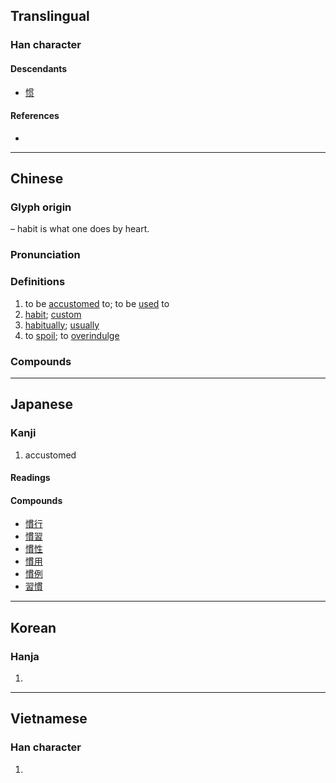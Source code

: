 {{also|惯}}
{{character info/new}}
==Translingual==

===Han character===
{{Han char|rn=61|rad=心|as=11|sn=14|four=97086|canj=PWJC|ids=⿰忄貫}}

====Descendants====
* [[惯]]

====References====
* {{Han ref|kx=0399.130|dkj=11111|dj=0739.010|hdz=42349.010|uh=6163|ud=24931|bh=BA44|bd=47684}}

----

==Chinese==
{{zh-forms|s=惯}}

===Glyph origin===
{{Han etym}}
{{Han compound|心|alt1=忄|t1=heart|貫|ls=psc|c1=s|c2=p}} – habit is what one does by heart.

===Pronunciation===
{{zh-pron
|m=guàn
|m-s=
|c=gwaan3
|c-t=
|g=
|h=pfs=koan
|j=
|mb=gu̿ing
|md=gáing/guáng
|md_note=gáing - vernacular (“accustomed”); guáng - literary
|mn=koàn/xm,tw:koàiⁿ/xm,qz:kùiⁿ
|mn_note=koàn - literary; kòaiⁿ/kùiⁿ - vernacular
|mn-t=guang3/guin3
|w=2kue
|x=
|mc=y
|oc=y
|cat=a,n,adv,v
}}

===Definitions===
{{zh-hanzi}}

# to be [[accustomed]] to; to be [[used]] to
# [[habit]]; [[custom]]
# [[habitually]]; [[usually]]
# to [[spoil]]; to [[overindulge]]

===Compounds===
{{zh-der|嬌生慣養|久慣老成|慣家|慣賊|久慣牢成|慣性定律|慣犯|慣養嬌生|慣行犯|慣習|慣縱|慣竊|慣用語|慣用|慣手|慣慣|慣性導航|慣壞|慣例|慣一|慣常|慣甲|慣性|慣技|慣落|嬌慣|不慣|慣熟|司空見慣|國際慣例|慣匪|看慣|看不慣|瞧不慣|打破慣例|生活習慣|牢成久慣|熟慣|見慣司空|習慣性|習慣|風俗習慣|能言慣道|習慣法|老習慣|見慣不驚|能說慣道}}

----

==Japanese==

===Kanji===
{{ja-kanji|grade=5|rs=心11}}

# accustomed

====Readings====
{{ja-readings
|goon=けん
|kanon=かん
|kun=な-れる, な-らす, ならわし-
}}

====Compounds====
* [[慣行]]
* [[慣習]]
* [[慣性]]
* [[慣用]]
* [[慣例]]
* [[習慣]]

----

==Korean==

===Hanja===
{{ko-hanja|hangeul=관|eumhun=|rv=gwan|mr=kwan|y=kwan}}

# {{defn|lang=ko|sort=心11}}

----

==Vietnamese==

===Han character===
{{vi-hantu|[[quen]], [[quán]]|rs=心11}}

# {{defn|lang=vi|sort=心11}}